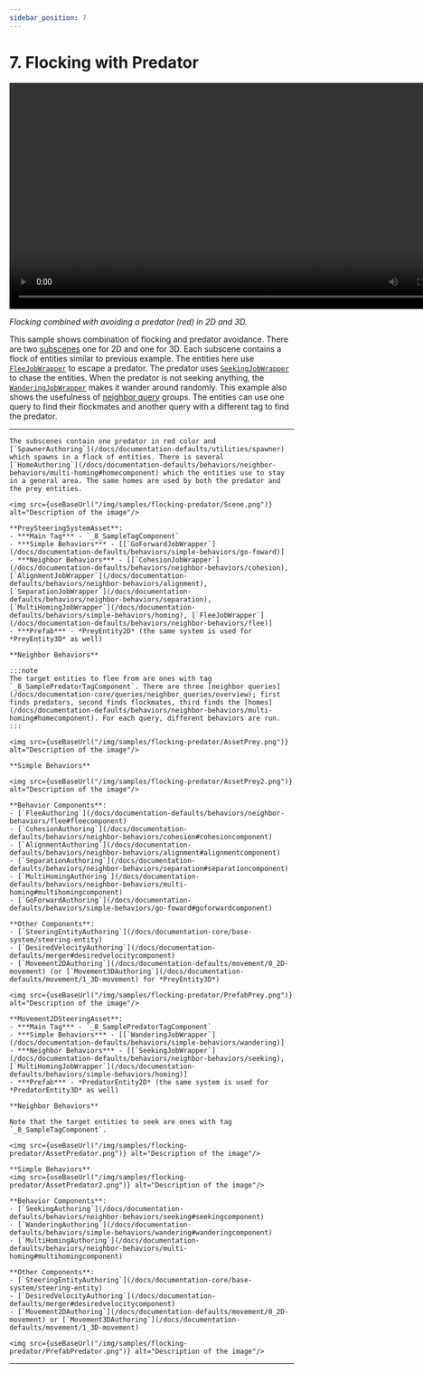 ```yaml
---
sidebar_position: 7
---
```



# 7. Flocking with Predator

<video controls width="800">
  <source src={useBaseUrl("/videos/samples/flocking-predator/video.mp4")} type="video/mp4" />
  Your browser does not support the video tag.
</video>

*Flocking combined with avoiding a predator (red) in 2D and 3D.*

This sample shows combination of flocking and predator avoidance. There are two [subscenes](https://docs.unity3d.com/Packages/com.unity.entities@1.3/manual/conversion-subscenes.html) one for 2D and one for 3D. Each subscene contains a flock of entities similar to previous example. The entities here use [`FleeJobWrapper`](/docs/documentation-defaults/behaviors/neighbor-behaviors/flee) to escape a predator. The predator uses [`SeekingJobWrapper`](/docs/documentation-defaults/behaviors/neighbor-behaviors/seeking) to chase the entities. When the predator is not seeking anything, the [`WanderingJobWrapper`](/docs/documentation-defaults/behaviors/simple-behaviors/wandering) makes it wander around randomly. This example also shows the usefulness of [neighbor query](/docs/documentation-core/queries/neighbor_queries/overview) groups. The entities can use one query to find their flockmates and another query with a different tag to find the predator. 

-----

<Tabs>
  <TabItem value="first" label="Scene"> 

    The subscenes contain one predator in red color and [`SpawnerAuthoring`](/docs/documentation-defaults/utilities/spawner) which spawns in a flock of entities. There is several [`HomeAuthoring`](/docs/documentation-defaults/behaviors/neighbor-behaviors/multi-homing#homecomponent) which the entities use to stay in a general area. The same homes are used by both the predator and the prey entities.

    <img src={useBaseUrl("/img/samples/flocking-predator/Scene.png")} alt="Description of the image"/>
    
  </TabItem>
  
  <TabItem value="second" label="Prey System Asset"> 

    **PreySteeringSystemAsset**:
    - ***Main Tag*** - `_8_SampleTagComponent`
    - ***Simple Behaviors*** - [[`GoForwardJobWrapper`](/docs/documentation-defaults/behaviors/simple-behaviors/go-foward)]
    - ***Neighbor Behaviors*** - [[`CohesionJobWrapper`](/docs/documentation-defaults/behaviors/neighbor-behaviors/cohesion), [`AlignmentJobWrapper`](/docs/documentation-defaults/behaviors/neighbor-behaviors/alignment), [`SeparationJobWrapper`](/docs/documentation-defaults/behaviors/neighbor-behaviors/separation), [`MultiHomingJobWrapper`](/docs/documentation-defaults/behaviors/simple-behaviors/homing), [`FleeJobWrapper`](/docs/documentation-defaults/behaviors/neighbor-behaviors/flee)]
    - ***Prefab*** - *PreyEntity2D* (the same system is used for *PreyEntity3D* as well)

    **Neighbor Behaviors**
    
    :::note
    The target entities to flee from are ones with tag `_8_SamplePredatorTagComponent`. There are three [neighbor queries](/docs/documentation-core/queries/neighbor_queries/overview); first finds predators, second finds flockmates, third finds the [homes](/docs/documentation-defaults/behaviors/neighbor-behaviors/multi-homing#homecomponent). For each query, different behaviors are run. 
    :::

    <img src={useBaseUrl("/img/samples/flocking-predator/AssetPrey.png")} alt="Description of the image"/>
    
    **Simple Behaviors**

    <img src={useBaseUrl("/img/samples/flocking-predator/AssetPrey2.png")} alt="Description of the image"/>

  </TabItem>

  <TabItem value="fourth" label="Prey Prefab"> 
    
    **Behavior Components**:
    - [`FleeAuthoring`](/docs/documentation-defaults/behaviors/neighbor-behaviors/flee#fleecomponent)
    - [`CohesionAuthoring`](/docs/documentation-defaults/behaviors/neighbor-behaviors/cohesion#cohesioncomponent)
    - [`AlignmentAuthoring`](/docs/documentation-defaults/behaviors/neighbor-behaviors/alignment#alignmentcomponent)
    - [`SeparationAuthoring`](/docs/documentation-defaults/behaviors/neighbor-behaviors/separation#separationcomponent)
    - [`MultiHomingAuthoring`](/docs/documentation-defaults/behaviors/neighbor-behaviors/multi-homing#multihomingcomponent)
    - [`GoForwardAuthoring`](/docs/documentation-defaults/behaviors/simple-behaviors/go-foward#goforwardcomponent)

    **Other Components**:
    - [`SteeringEntityAuthoring`](/docs/documentation-core/base-system/steering-entity)
    - [`DesiredVelocityAuthoring`](/docs/documentation-defaults/merger#desiredvelocitycomponent)
    - [`Movement2DAuthoring`](/docs/documentation-defaults/movement/0_2D-movement) (or [`Movement3DAuthoring`](/docs/documentation-defaults/movement/1_3D-movement) for *PreyEntity3D*)
    
    <img src={useBaseUrl("/img/samples/flocking-predator/PrefabPrey.png")} alt="Description of the image"/>

  </TabItem>

  <TabItem value="third" label="Predator System Asset"> 

    **Movement2DSteeringAsset**:
    - ***Main Tag*** - `_8_SamplePredatorTagComponent`
    - ***Simple Behaviors*** - [[`WanderingJobWrapper`](/docs/documentation-defaults/behaviors/simple-behaviors/wandering)]
    - ***Neighbor Behaviors*** - [[`SeekingJobWrapper`](/docs/documentation-defaults/behaviors/neighbor-behaviors/seeking), [`MultiHomingJobWrapper`](/docs/documentation-defaults/behaviors/simple-behaviors/homing)]
    - ***Prefab*** - *PredatorEntity2D* (the same system is used for *PredatorEntity3D* as well)

    **Neighbor Behaviors**

    Note that the target entities to seek are ones with tag `_8_SampleTagComponent`.

    <img src={useBaseUrl("/img/samples/flocking-predator/AssetPredator.png")} alt="Description of the image"/>
    
    **Simple Behaviors**
    <img src={useBaseUrl("/img/samples/flocking-predator/AssetPredator2.png")} alt="Description of the image"/>

  </TabItem>
  
  <TabItem value="Fifth" label="Predator Prefab"> 
    
    **Behavior Components**:
    - [`SeekingAuthoring`](/docs/documentation-defaults/behaviors/neighbor-behaviors/seeking#seekingcomponent)
    - [`WanderingAuthoring`](/docs/documentation-defaults/behaviors/simple-behaviors/wandering#wanderingcomponent)
    - [`MultiHomingAuthoring`](/docs/documentation-defaults/behaviors/neighbor-behaviors/multi-homing#multihomingcomponent)

    **Other Components**:
    - [`SteeringEntityAuthoring`](/docs/documentation-core/base-system/steering-entity)
    - [`DesiredVelocityAuthoring`](/docs/documentation-defaults/merger#desiredvelocitycomponent)
    - [`Movement2DAuthoring`](/docs/documentation-defaults/movement/0_2D-movement) or [`Movement3DAuthoring`](/docs/documentation-defaults/movement/1_3D-movement)
    
    <img src={useBaseUrl("/img/samples/flocking-predator/PrefabPredator.png")} alt="Description of the image"/>

  </TabItem>

</Tabs>

-----